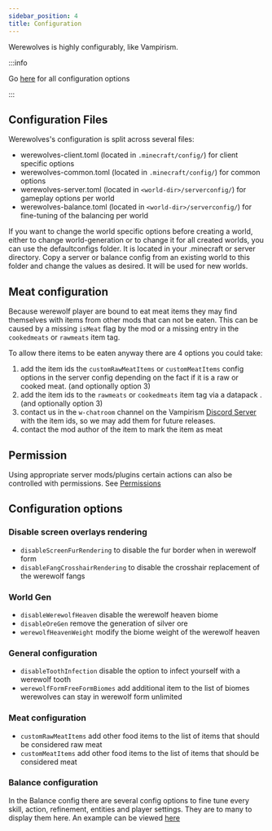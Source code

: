 ```yaml
---
sidebar_position: 4
title: Configuration
---
```



Werewolves is highly configurably, like Vampirism.

:::info

Go [here](#configuration-options) for all configuration options

:::

## Configuration Files

Werewolves's configuration is split across several files:

- werewolves-client.toml (located in `.minecraft/config/`) for client specific options
- werewolves-common.toml (located in `.minecraft/config/`) for common options
- werewolves-server.toml (located in `<world-dir>/serverconfig/`) for gameplay options per world
- werewolves-balance.toml (located in `<world-dir>/serverconfig/`) for fine-tuning of the balancing per world

If you want to change the world specific options before creating a world, either to change world-generation or to change it for all created worlds, you can use the defaultconfigs folder. It is located in your .minecraft or server directory. Copy a server or balance config from an existing world to this folder and change the values as desired. It will be used for new worlds.

## Meat configuration

Because werewolf player are bound to eat meat items they may find themselves with items from other mods that can not be eaten.
This can be caused by a missing `isMeat` flag by the mod or a missing entry in the `cookedmeats` or `rawmeats` item tag.

To allow there items to be eaten anyway there are 4 options you could take:
1. add the item ids the `customRawMeatItems` or `customMeatItems` config options in the server config depending on the fact if it is a raw or cooked meat. (and optionally option 3)
2. add the item ids to the `rawmeats` or `cookedmeats` item tag via a datapack .(and optionally option 3)
3. contact us in the `w-chatroom` channel on the Vampirism [Discord Server](https://discord.gg/EYBe7rKKAQ) with the item ids, so we may add them for future releases.
4. contact the mod author of the item to mark the item as meat


## Permission
Using appropriate server mods/plugins certain actions can also be controlled with permissions.
See [Permissions](./Permissions)

## Configuration options

<Tabs>
<TabItem label="Client" value="client" default>

### Disable screen overlays rendering
- `disableScreenFurRendering` to disable the fur border when in werewolf form
- `disableFangCrosshairRendering` to disable the crosshair replacement of the werewolf fangs

</TabItem>
<TabItem label="Common" value="common">

### World Gen
- `disableWerewolfHeaven` disable the werewolf heaven biome
- `disableOreGen` remove the generation of silver ore
- `werewolfHeavenWeight` modify the biome weight of the werewolf heaven

</TabItem>
<TabItem label="Server" value="server">

### General configuration
- `disableToothInfection` disable the option to infect yourself with a werewolf tooth
- `werewolfFormFreeFormBiomes` add additional item to the list of biomes werewolves can stay in werewolf form unlimited

### Meat configuration
- `customRawMeatItems` add other food items to the list of items that should be considered raw meat
- `customMeatItems` add other food items to the list of items that should be considered meat

</TabItem>
<TabItem label="Balance" value="balance">

### Balance configuration
In the Balance config there are several config options to fine tune every skill, action, refinement, entities and player settings.  They are to many to display them here. An example can be viewed [here](./werewolves-balance.toml)
</TabItem>
</Tabs>
